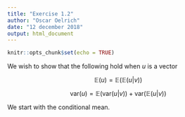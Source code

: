 ```yaml
---
title: "Exercise 1.2"
author: "Oscar Oelrich"
date: "12 december 2018"
output: html_document
---
```


```r
knitr::opts_chunk$set(echo = TRUE)
```


We wish to show that the following hold when $u$ is a vector

$$\begin{equation}
\mathbb{E}(u) = \mathbb{E}(\mathbb{E}(u|v))
\end{equation}$$

$$\begin{equation}
\text{var}(u) = \mathbb{E}(\text{var}(u|v))+\text{var}(\mathbb{E}(u|v))
\end{equation}$$

We start with the conditional mean. 


